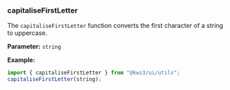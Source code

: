 
<Version />

<Meta of={CapitalizeStories} />

### capitaliseFirstLetter

The `capitaliseFirstLetter` function converts the first character of a string to uppercase.

**Parameter:**
`string`

**Example:**

```js
import { capitaliseFirstLetter } from "@kws3/ui/utils";
capitaliseFirstLetter(string);
```

<Story of={CapitalizeStories.CapitaliseFirstLetter} />
